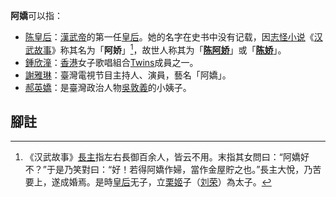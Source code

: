 '''阿嬌'''可以指：
* [[陈皇后_(汉武帝)|陈皇后]]：[[漢武帝|漢武帝]]的第一任[[皇后|皇后]]。她的名字在史书中没有记载，因[[神魔小说|志怪小说]]《[[汉武故事|汉武故事]]》称其名为「'''阿娇'''」<ref>《汉武故事》[[刘嫖|長主]]指左右長御百余人，皆云不用。末指其女問曰：“阿嬌好不？”于是乃笑對曰：“好！若得阿嬌作婦，當作金屋貯之也。”長主大悅，乃苦要上，遂成婚焉。是時[[薄皇后|皇后]]无子，立[[栗姬|栗姬]]子（[[刘荣|刘荣]]）為太子。</ref>，故世人称其为「'''[[陈皇后_(汉武帝)|陈阿娇]]'''」或「'''[[陈皇后_(汉武帝)|陈娇]]'''」。
* [[鍾欣潼|鍾欣潼]]：[[香港|香港]]女子歌唱組合[[Twins|Twins]]成員之一。
* [[謝雅琳_(藝人)|謝雅琳]]：臺灣電視节目主持人、演員，藝名「阿嬌」。
* [[郝英嬌|郝英嬌]]：是臺灣政治人物[[吳敦義|吳敦義]]的小姨子。

==腳註==
<references />

{{disambig|Cat=二字人名消歧義}}